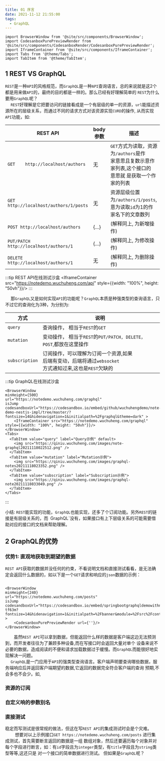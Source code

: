 ```yaml
---
title: 01 序言
date: 2021-11-12 21:55:00
tags:
  - GraphQL
---
```


```mdx-code-block
import BrowserWindow from '@site/src/components/BrowserWindow';
import CodesanboxPurePreviewRender from '@site/src/components/CodesanboxRender/CodesanboxPurePreviewRender';
import IframeContainer from '@site/src/components/IframeContainer';
import Tabs from '@theme/Tabs';
import TabItem from '@theme/TabItem';
```

## 1 REST VS GraphQL
`REST`是一种`API`的风格规范，而`GraphQL`是一种`API`查询语言，总的来说就是这2个都是用来做`API`的，最终的目的都是一样的。那么已经有好理解简单的
`REST`为什么要用`GraphQL`呢？ <br />
&emsp; `REST`好理解是它把要访问的链接看成是一个有层级的单一的资源，`url`能描述资源所在的层级关系，而通过不同的请求方式对该资源实现`CURD`的操作,
从而实现`API`功能，如:

| REST API |  body参数 | 描述 |
| --- | --- |  --- |
| `GET    http://localhost/authors`         | 无 | `GET`方式为读取，资源为`/authors`是作<br />家意思且复数示意作家列表,这个接口的<br />意思就 是获取一个作家的列表 |
| `GET    http://localhost/authors/1/posts` | 无 | 资源层级位置为`/authors/1/posts`, <br />意为读取`id`为1的作家名下的文章数列|
| `POST http://localhost/authors`| {...} | (解释同上, 为新增操作)|
| `PUT/PATCH http://localhost/authors/1`| {...} | (解释同上, 为修改操作)|
| `DELETE http://localhost/authors/1`| 无 | (解释同上, 为删除操作)|

:::tip REST API在线测试沙盒
<BrowserWindow
minHeight={500}
url="https://notedemo.wuchuheng.com/api"
isJump
codesandboxUrl="https://codesandbox.io/embed/github/wuchuhengdemo/note-demo-nestjs-impl/tree/master/?fontsize=14&hidenavigation=1&initialpath=%2Fgraphql&theme=dark" >
    <IframeContainer src="https://notedemo.wuchuheng.com/api" style={{width: "100%", height: "50vh"}}/>
</BrowserWindow>
:::

&emsp; 那`GraphQL`又是如何实现`API`的功能呢？`GraphQL`本质是种强类型的查询语言，只不过它的查询化为3种，为分别为:

| 方式 |  说明 |
| --- | --- |
| `query` | 查询操作， 相当于`REST`的`GET` |
| `mutation` |  变动操作， 相当于`REST`的`PUT/PATCH, DELETE， POST`,都放在这里操作|
| `subscription` | 订阅操作，可以理解为订阅一个资源,如果<br />后端有变动，后端将通过`websocket`<br />方式通知过来,这也是`REST`欠缺的 |

:::tip GraphQL在线测试沙盒

```mdx-code-block
<BrowserWindow
minHeight={500}
url="https://notedemo.wuchuheng.com/graphql"
isJump
codesandboxUrl="https://codesandbox.io/embed/github/wuchuhengdemo/note-demo-nestjs-impl/tree/master/?fontsize=14&hidenavigation=1&initialpath=%2Fgraphql&theme=dark" >
    <IframeContainer src="https://notedemo.wuchuheng.com/graphql" style={{width: "100%", height: "50vh"}}/>
</BrowserWindow>
<Tabs>
  <TabItem value="query" label="Query示例" default>
    <img src="https://qiniu.wuchuheng.com/images/note-graphql20211118022512.png" />
  </TabItem>
  <TabItem value="mutation" label="Mutation示例">
    <img src="https://qiniu.wuchuheng.com/images/graphql-notes20211118023352.png" />
  </TabItem>
  <TabItem value="subscription" label="Subscription示例">
    <img src="https://qiniu.wuchuheng.com/images/graphql-note20211118033049.png" />
  </TabItem>
</Tabs>
```
:::

小结: `REST`能实现的功能，`GraphQL`也能实现，还多了个订阅功能。另外`REST`的链接是有层级关系的，而`
`GraphQL`没有，如果接口有上下层级关系的可能需要借助对应的接口的文档来帮助理解。

## 2 GraphQL的优势
### 优势1: 直观地获取到期望的数据

`REST API`获取的数据并没任何的约束，不看说明文档和直接测试看看，是无法确定会返回什么数据的，如以下是一个`GET`请求和响应的`json`数据的示例：

```mdx-code-block

<BrowserWindow
minHeight={240}
url="https://notedemo.wuchuheng.com/posts"
isJump
codesandboxUrl="https://codesandbox.io/embed/springbootgraphqldemowithnest-tf63m?fontsize=14&hidenavigation=1&initialpath=%2Fbanner&module=%2Fsrc%2Fcontroller%2Fbanner%2Fbanner.controller.ts&theme=light" >
    <CodesanboxPurePreviewRender url={''}/>
</BrowserWindow>
```
&emsp;&emsp;虽然`REST API`可以拿到数据，但能返回什么样的数据是客户端这边无法预测到，而开发者往往为了兼顾多种设备,而在写接口时会返回大量对单个
设备来说不必要的数据，造成阅读的不便和请求加载数据过于缓慢。而`GraphQL`而能很好地实现解决一问题。  <br />
&emsp; `GraphQL`是一门应用于`API`的强类型查询语言。客户端声明要查询哪些数据，服务端响应后并返回客户端期望的数据,它返回的数据完全符合客户端的查询
预期,不会多也不会少。如,


### 资源的订阅
### 自定义响的参数别名
### 直接测试
稳定而写测试是很常规的做法，但这在写`REST API`的集成测试时会是个灾难。<br />
&emsp;&emsp; 想要对以上示例接口`GET https://notedemo.wuchuheng.com/posts` 进行集成测试，首先需要断言返回的数据是一组
数组对象，然后还要遍历每个对象并对每个字段进行断言，如：有`id`字段且为`integer`类型，有`title`字段且为`string`类型等等,这还只是
对一个接口的简单数据进行测试。 但如果是`GraphQL`呢？  <br />

